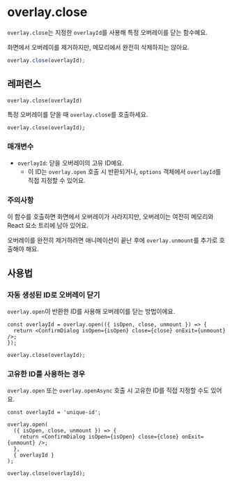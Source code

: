 # overlay.close

`overlay.close`는 지정한 `overlayId`를 사용해 특정 오버레이를 닫는 함수예요.

화면에서 오버레이를 제거하지만, 메모리에서 완전히 삭제하지는 않아요.

```ts
overlay.close(overlayId);
```

## 레퍼런스

`overlay.close(overlayId)`

특정 오버레이를 닫을 때 `overlay.close`를 호출하세요.

```tsx
overlay.close(overlayId);
```

### 매개변수

- `overlayId`: 닫을 오버레이의 고유 ID예요.
  - 이 ID는 `overlay.open` 호출 시 반환되거나, `options` 객체에서 `overlayId`를 직접 지정할 수 있어요.

### 주의사항

이 함수를 호출하면 화면에서 오버레이가 사라지지만, 오버레이는 여전히 메모리와 React 요소 트리에 남아 있어요.

오버레이를 완전히 제거하려면 애니메이션이 끝난 후에 `overlay.unmount`를 추가로 호출해야 해요.

## 사용법

### 자동 생성된 ID로 오버레이 닫기

`overlay.open`이 반환한 ID를 사용해 오버레이를 닫는 방법이에요.

```tsx {5}
const overlayId = overlay.open(({ isOpen, close, unmount }) => {
  return <ConfirmDialog isOpen={isOpen} close={close} onExit={unmount} />;
});

overlay.close(overlayId);
```

### 고유한 ID를 사용하는 경우

`overlay.open` 또는 `overlay.openAsync` 호출 시 고유한 ID를 직접 지정할 수도 있어요.

```tsx {10}
const overlayId = 'unique-id';

overlay.open(
  ({ isOpen, close, unmount }) => {
    return <ConfirmDialog isOpen={isOpen} close={close} onExit={unmount} />;
  },
  { overlayId }
);

overlay.close(overlayId);
```
